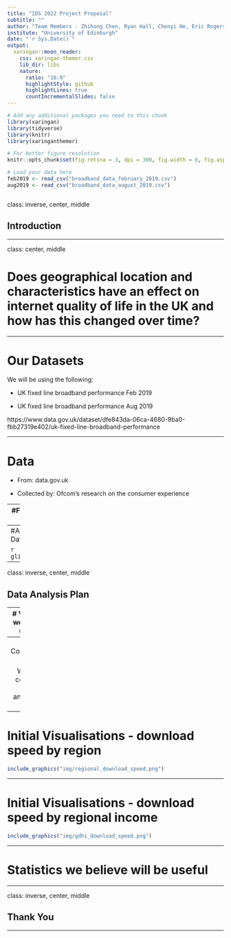 ```yaml
---
title: "IDS 2022 Project Proposal"
subtitle: ""
author: "Team Members - Zhihong Chen, Ryan Hall, Chenyi He, Eric Rogers, Eddie Washbrook"
institute: "University of Edinburgh"
date: "`r Sys.Date()`"
output:
  xaringan::moon_reader:
    css: xaringan-themer.css
    lib_dir: libs
    nature:
      ratio: "16:9"
      highlightStyle: github
      highlightLines: true
      countIncrementalSlides: false
---
```


```r
# Add any additional packages you need to this chunk
library(xaringan)
library(tidyverse)
library(knitr)
library(xaringanthemer)
```

```r
# For better figure resolution
knitr::opts_chunk$set(fig.retina = 3, dpi = 300, fig.width = 6, fig.asp = 0.618, out.width = "80%")
```

```r
# Load your data here
feb2019 <- read_csv("broadband_data_february_2019.csv")
aug2019 <- read_csv("broadband_data_august_2019.csv")
```

```r

```

class: inverse, center, middle

## Introduction

---

class: center, middle

# Does geographical location and characteristics have an effect on internet quality of life in the UK and how has this changed over time?

---

# Our Datasets

We will be using the following:

 - UK fixed line broadband performance Feb 2019

 - UK fixed line broadband performance Aug 2019

https://www.data.gov.uk/dataset/dfe843da-06ca-4680-9ba0-fbb27319e402/uk-fixed-line-broadband-performance


---

# Data

 - From: data.gov.uk

 - Collected by: Ofcom’s research on the consumer experience
 
---
#February 2019 Data

```r
glimpse(feb2019)
```

---
#August 2019 Data

```r
glimpse(aug2019)
```

---
class: inverse, center, middle

## Data Analysis Plan

---
# Variables we will use (for now)

 - Region and Country 
 - "Urban Rural"
 - 24 Hour Average / Minimum / Maximum Download Speeds
 - 24 Hour Average / Minimum / Maximum Upload Speeds
 - Peak Speeds for the above (Peak Average Download, etc.)
 - Netflix / iPlayer / Youtube 24 Hour Average Speeds - HD and SD
 - Income - per head and total
 - Population size of regions

---
# Comparison Groups

We will be comparing February and August 2019

---
# Initial Visualisations - download speed by region
```r
include_graphics("img/regional_download_speed.png")
```
---

# Initial Visualisations - download speed by regional income
```r
include_graphics("img/gdhi_download_speed.png")
```
---

# Statistics we believe will be useful

---

class: inverse, center, middle

## Thank You

---
